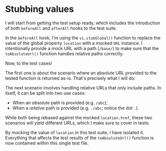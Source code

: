 # Stubbing values

I will start from getting the test setup ready, which includes the introduction of both `beforeAll` and `afterAll` hooks to the test suite.

<CodeFile file="to-absolute-url.test.ts" range="3-9" highlight="4,8" />

In the `beforeAll` hook, I'm using the `vi.stubGlobal()` function to replace the value of the global property `location` with a mocked `URL` instance. I intentionally provide a mock URL with a path (`/base/`) to make sure that the `toAbsoluteUrl()` function handles relative paths correctly.

Now, to the test cases!

The first one is about the scenario where an absolute URL provided to the tested function is returned as-is. That's precisely what I will do:

<CodeFile file="to-absolute-url.test.ts" range="11-13" highlight="12" />

The next scenario involves handling relative URLs that only include paths. In itself, it can be split into two use cases:

- When an _absolute_ path is provided (e.g. `/abc`);
- When a _relative_ path is provided (e.g. `./abc`; notice the dot `.`).

While both being rebased against the mocked `location.href`, these two scenarios will yield different URLs, which I make sure to cover in tests:

<CodeFile file="to-absolute-url.test.ts" range="15-18" highlight="16-17" />

By mocking the value of `location` in this test suite, I have isolated it. Everything that affects the test results of the `toAbsoluteUrl()` function is now contained within this single test file.
